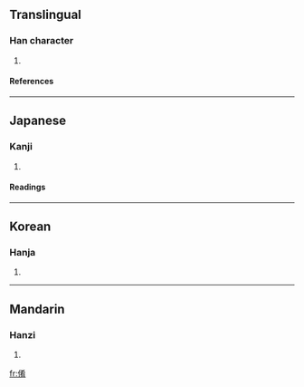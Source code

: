 ==Translingual==
===Han character===
{{Han char|rn=9|rad=人|as=08|sn=10|four=|canj=人大大月 (OKKB), X人大大月 (XOKKB)}}
# {{defn|Han}}
====References====
{{Han ref|kx=0107.070|dkj=00749|dj=0227.170|hdz=10181.020|uh=5004|ud=20484}}
----
==Japanese==
===Kanji===
{{ja-kanji|grade=|rs=人08}}
# {{defn|Japanese}} 
====Readings====
{{ja-readings|on=[[こう]] (kō), [[ぎょう]] (gyō), [[かい]] (kai), [[え]] (e)|kun=[[もとる]] (motoru), [[そこなう]] (sokonau)}}
----
==Korean==
===Hanja===
{{ko-hanja|hangeul=효|rv=hyo|mr=hyo}}
# {{defn|Korean}}
----
==Mandarin==
===Hanzi===
{{cmn-hanzi|pin=[[liǎng]] (liang3), [[yáo]] (yao2)|wg=liang<sup>3</sup>, yao<sup>2</sup>}}
# {{defn|Mandarin}}

[[fr:倄]]
